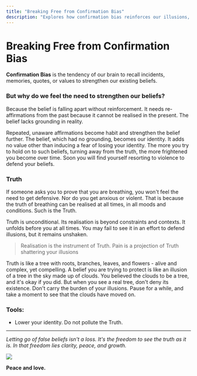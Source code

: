 ```yaml
---
title: "Breaking Free from Confirmation Bias"
description: "Explores how confirmation bias reinforces our illusions, keep us from the truth and how to break free."
---
```


# Breaking Free from Confirmation Bias

**Confirmation Bias** is the tendency of our brain to recall incidents, memories, quotes, or values to strengthen our existing beliefs.
### But why do we feel the need to strengthen our beliefs?
Because the belief is falling apart without reinforcement. It needs re-affirmations from the past because it cannot be realised in the present. The belief lacks grounding in reality.

Repeated, unaware affirmations become habit and strengthen the belief further. The belief, which had no grounding, becomes our identity. It adds no value other than inducing a fear of losing your identity. The more you try to hold on to such beliefs, turning away from the truth, the more frightened you become over time. Soon you will find yourself resorting to violence to defend your beliefs.
### Truth

If someone asks you to prove that you are breathing, you won't feel the need to get defensive. Nor do you get anxious or violent. That is because the truth of breathing can be realised at all times, in all moods and conditions. Such is the Truth.

Truth is unconditional. Its realisation is beyond constraints and contexts. It unfolds before you at all times. You may fail to see it in an effort to defend illusions, but it remains unshaken.

> Realisation is the instrument of Truth. Pain is a projection of Truth shattering your illusions

Truth is like a tree with roots, branches, leaves, and flowers - alive and complex, yet compelling. A belief you are trying to protect is like an illusion of a tree in the sky made up of clouds. You believed the clouds to be a tree, and it's okay if you did. But when you see a real tree, don't deny its existence. Don't carry the burden of your illusions. Pause for a while, and take a moment to see that the clouds have moved on.
### Tools:
- Lower your identity. Do not pollute the Truth.

---

*Letting go of false beliefs isn't a loss. It's the freedom to see the truth as it is. In that freedom lies clarity, peace, and growth.*

![](https://ik.imagekit.io/zmc91qb0y1t/portfolio/blogs/breaking-free-from-confirmation-bias/20240913_142330-EDIT_6hQerigO5.jpg?updatedAt=1737806777316)

**Peace and love.**
